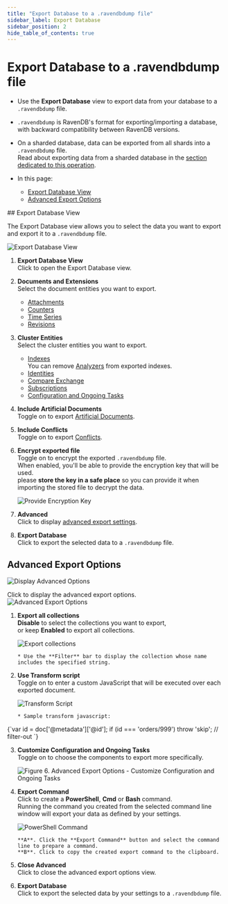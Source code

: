 ```yaml
---
title: "Export Database to a .ravendbdump file"
sidebar_label: Export Database
sidebar_position: 2
hide_table_of_contents: true
---
```



# Export Database to a .ravendbdump file
<Admonition type="note" title="Note">

* Use the **Export Database** view to export data from your database to a `.ravendbdump` file.  

* `.ravendbdump` is RavenDB's format for exporting/importing a database, with backward compatibility 
  between RavenDB versions.  

* On a sharded database, data can be exported from all shards 
  into a `.ravendbdump` file.  
  Read about exporting data from a sharded database in the 
  [section dedicated to this operation](../../../sharding/import-and-export.mdx#export).  

* In this page:
   * [Export Database View](../../../studio/database/tasks/export-database.mdx#export-database-view)  
   * [Advanced Export Options](../../../studio/database/tasks/export-database.mdx#advanced-export-options)  

</Admonition>
## Export Database View

The Export Database view allows you to select the data you want to export 
and export it to a `.ravendbdump` file.  

![Export Database View](./assets/export-database-studio-view.png)

1. **Export Database View**  
   Click to open the Export Database view.  
2. **Documents and Extensions**  
   Select the document entities you want to export.  
    * [Attachments](../../../document-extensions/attachments/what-are-attachments.mdx)  
    * [Counters](../../../document-extensions/counters/overview.mdx)  
    * [Time Series](../../../document-extensions/timeseries/overview.mdx)  
    * [Revisions](../../../document-extensions/revisions/overview.mdx)  
3. **Cluster Entities**  
   Select the cluster entities you want to export.  
    * [Indexes](../../../indexes/what-are-indexes.mdx)  
      You can remove [Analyzers](../../../indexes/using-analyzers.mdx) from exported indexes.  
    * [Identities](../../../client-api/document-identifiers/working-with-document-identifiers.mdx)  
    * [Compare Exchange](../../../client-api/operations/compare-exchange/overview.mdx)  
    * [Subscriptions](../../../client-api/data-subscriptions/what-are-data-subscriptions.mdx)  
    * [Configuration and Ongoing Tasks](../../../studio/database/tasks/import-data/import-from-ravendb.mdx#customize-configuration-and-ongoing-tasks)  
4. **Include Artificial Documents**  
   Toggle on to export [Artificial Documents](../../../studio/database/indexes/create-map-reduce-index.mdx#artificial-documents--vs--regular-documents).  
5. **Include Conflicts**  
   Toggle on to export [Conflicts](../../../studio/database/documents/conflicts-view.mdx).  
6. **Encrypt exported file**  
   Toggle on to encrypt the exported `.ravendbdump` file.  
   When enabled, you'll be able to provide the encryption key that will be used.  
   please **store the key in a safe place** so you can provide it when importing 
   the stored file to decrypt the data.  

      ![Provide Encryption Key](./assets/export-encryption-key.png)

7. **Advanced**  
   Click to display [advanced export settings](../../../studio/database/tasks/export-database.mdx#advanced-export-options).  
8. **Export Database**  
   Click to export the selected data to a `.ravendbdump` file.  



## Advanced Export Options

![Display Advanced Options](./assets/export-display-advanced-settings.png)

Click to display the advanced export options.  
![Advanced Export Options](./assets/export-advanced-settings.png)

1. **Export all collections**  
   **Disable** to select the collections you want to export,  
   or keep **Enabled** to export all collections.  

     ![Export collections](./assets/export-database-advanced-collections.png)

       * Use the **Filter** bar to display the collection whose name includes the specified string.  

2. **Use Transform script**  
   Toggle on to enter a custom JavaScript that will be executed over each exported document.  

     ![Transform Script](./assets/export-database-advanced-transfrom-script.png)

       * Sample transform javascript: 
<TabItem value="javascript" label="javascript">
<CodeBlock language="javascript">
{`var id = doc['@metadata']['@id'];
if (id === 'orders/999')
throw 'skip'; // filter-out
`}
</CodeBlock>
</TabItem>

3. **Customize Configuration and Ongoing Tasks**  
   Toggle on to choose the components to export more specifically.  

     ![Figure 6. Advanced Export Options - Customize Configuration and Ongoing Tasks](./assets/export-database-advanced-configuration.png)

4. **Export Command**  
   Click to create a **PowerShell**, **Cmd** or **Bash** command.  
   Running the command you created from the selected command line window will export your data 
   as defined by your settings.  

      ![PowerShell Command](./assets/export-command-powershell.png)

       **A**. Click the **Export Command** button and select the command line to prepare a command.  
       **B**. Click to copy the created export command to the clipboard.  

5. **Close Advanced**  
   Click to close the advanced export options view.  
6. **Export Database**  
   Click to export the selected data by your settings to a `.ravendbdump` file.  




